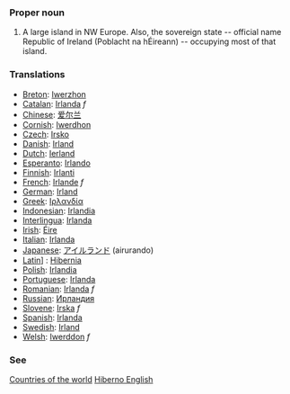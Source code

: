 ===Proper noun===
# A large island in NW Europe. Also, the sovereign state -- official name Republic of Ireland (Poblacht na hÉireann) -- occupying most of that island.
===Translations===
*[[Breton]]: [[Iwerzhon]]
*[[Catalan]]: [[Irlanda]] ''f''
*[[Chinese]]: [[爱尔兰]]
*[[Cornish]]: [[Iwerdhon]]
*[[Czech]]: [[Irsko]]
*[[Danish]]: [[Irland]]
*[[Dutch]]: [[Ierland]]
*[[Esperanto]]: [[Irlando]]
*[[Finnish]]: [[Irlanti]]
*[[French]]: [[Irlande]] ''f''
*[[German]]: [[Irland]]
*[[Greek]]: [[Ιρλανδία]]
*[[Indonesian]]: [[Irlandia]]
*[[Interlingua]]: [[Irlanda]]
*[[Irish]]: [[Éire]]
*[[Italian]]: [[Irlanda]]
*[[Japanese]]: [[アイルランド]] (airurando)
*[[Latin]]] : [[Hibernia]]
*[[Polish]]: [[Irlandia]]
*[[Portuguese]]: [[Irlanda]]
*[[Romanian]]: [[Irlanda]] ''f''
*[[Russian]]: [[Ирландия]]
*[[Slovene]]: [[Irska]] ''f''
*[[Spanish]]: [[Irlanda]]
*[[Swedish]]: [[Irland]]
*[[Welsh]]: [[Iwerddon]] ''f''

===See===
[[Countries of the world]]
[[Hiberno English]]